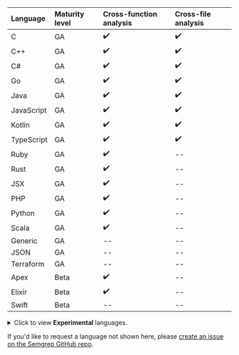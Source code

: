 <div id="language-support-table">

| Language | Maturity level | Cross-function analysis | Cross-file analysis
|:---------- |:----------------------------|:---------------------------|:---------------------------|
| C          | GA | ✔️ | ✔️  |     
| C++        | GA | ✔️ | ✔️  | 
| C#         | GA | ✔️ | ✔️  |
| Go         | GA | ✔️ | ✔️  |                      
| Java       | GA | ✔️  | ✔️  |                 
| JavaScript | GA | ✔️  | ✔️  |
| Kotlin     | GA | ✔️  | ✔️  | 
| TypeScript | GA | ✔️  | ✔️  |
| Ruby       | GA | ✔️  | -- |  
| Rust       | GA | ✔️   | -- |
| JSX        | GA | ✔️   | -- |                       
| PHP        | GA | ✔️   | -- |                   
| Python     | GA | ✔️   | -- |                        
| Scala      | GA | ✔️   | -- | 
| Generic    | GA | -- | -- |  
| JSON       | GA | -- | -- |                    
| Terraform  | GA | -- | -- |      
| Apex       | Beta   | ✔️  | -- |
| Elixir     | Beta   |  ✔️ | -- |
| Swift      | Beta | -- | -- |

<details><summary>Click to view <strong>Experimental</strong> languages.</summary>

- Bash      
- Cairo     
- Clojure   
- Dart       
- Dockerfile
- Hack       
- HTML          
- Jsonnet   
- Julia      
- Lisp       
- Lua        
- Ocaml      
- R          
- Scheme     
- Solidity   
- YAML      
- XML       

</details>

If you'd like to request a language not shown here, please [create an issue on the Semgrep GitHub repo](https://github.com/semgrep/semgrep/issues). 

</div>

<!--  For readability, please keep each column in alphabetical order. -->
<!-- coupling: Should match what is in semgrep-core/tests/Test.ml Maturity level testing. -->
<!-- imports: This file is currently imported to: index.md, supported-languages.md -->
